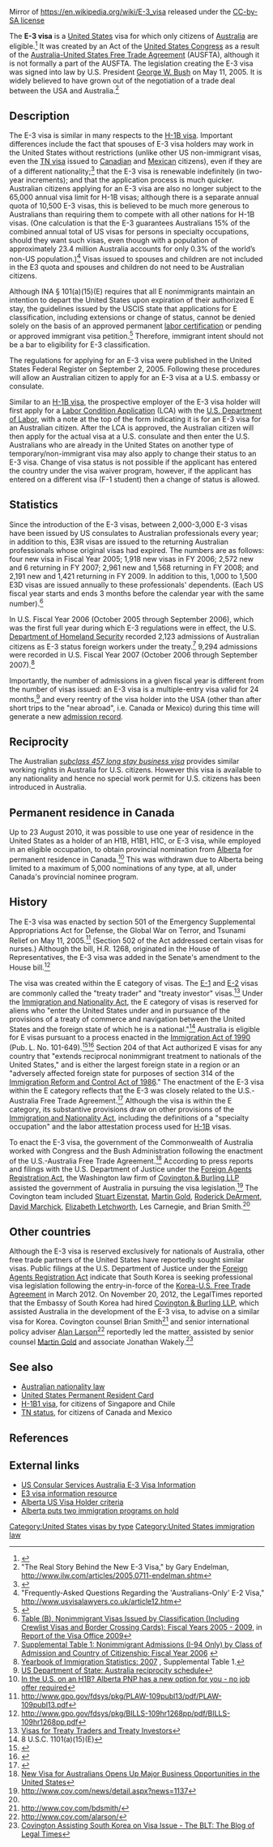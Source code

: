 Mirror of https://en.wikipedia.org/wiki/E-3_visa released under the [https://creativecommons.org/licenses/by-sa/4.0/ CC-by-SA license]

The '''E-3 visa''' is a [[United States]] visa for which only citizens of [[Australia]] are eligible.<ref>{{cite web|title=Qualifying for the E3 visa|url=http://canberra.usembassy.gov/e3visa/qualifying.html|work=E-3 visa|publisher=Embassy of the United States - Canberra, Australia|accessdate=2011-10-22}}</ref> It was created by an Act of the [[United States Congress]] as a result of the [[Australia-United States Free Trade Agreement]] (AUSFTA), although it is not formally a part of the AUSFTA.  The legislation creating the E-3 visa was signed into law by U.S. President [[George W. Bush]] on May 11, 2005.   It is widely believed to have grown out of the negotiation of a trade deal between the USA and Australia.<ref>"The Real Story Behind the New E-3 Visa," by Gary Endelman, http://www.ilw.com/articles/2005,0711-endelman.shtm</ref>

==Description==
The E-3 visa is similar in many respects to the [[H-1B visa]].  Important differences include the fact that spouses of E-3 visa holders may work in the United States without restrictions (unlike other US non-immigrant visas, even the [[TN status|TN visa]] issued to [[Canada|Canadian]] and [[Mexico|Mexican]] citizens), even if they are of a different nationality;<ref>{{cite web|title=PART 41—VISAS: DOCUMENTATION OF NONIMMIGRANTS UNDER THE IMMIGRATION AND NATIONALITY ACT, AS AMENDED § 41.51 Treaty trader, treaty investor, or treaty alien in a specialty occupation - (c) Nonimmigrant E–3 treaty aliens in specialty occupations|url=http://ecfr.gpoaccess.gov/cgi/t/text/text-idx?c=ecfr&sid=b5a2eb4d23abf54fbe73d5b74b974fed&rgn=div5&view=text&node=22:1.0.1.5.27&idno=22#22:1.0.1.5.27.6.1.1|work=Title 22: Foreign Relations|publisher=Electronic Code of Federal Regulations|accessdate=2011-10-22|quote=(2) Spouse and children of treaty alien in a specialty occupation. The spouse and children of a treaty alien in a specialty occupation accompanying or following to join the principal alien are, if otherwise admissible, entitled to the same classification as the principal alien. A spouse or child of a principal E–3 treaty alien need not have the same nationality as the principal in order to be classifiable under the provisions of INA 101(a)(15)(E). Spouses and children of E–3 principals are not subject to the numerical limitations of INA 214(g)(11)(B).}}</ref> that the E-3 visa is renewable indefinitely (in two-year increments); and that the application process is much quicker.  Australian citizens applying for an E-3 visa are also no longer subject to the 65,000 annual visa limit for H-1B visas;  although there is a separate annual quota of 10,500 E-3 visas, this is believed to be much more generous to Australians than requiring them to compete with all other nations for H-1B visas.  (One calculation is that the E-3 guarantees Australians 15% of the combined annual total of US visas for persons in specialty occupations, should they want such visas, even though with a population of approximately 23.4 million Australia accounts for only 0.3% of the world’s non-US population.)<ref>"Frequently-Asked Questions Regarding the 'Australians-Only' E-2 Visa," http://www.usvisalawyers.co.uk/article12.htm</ref> Visas issued to spouses and children are not included in the E3 quota and spouses and children do not need to be Australian citizens.

Although INA § 101(a)(15)(E) requires that all E nonimmigrants maintain an intention to depart the United States upon expiration of their authorized E stay, the guidelines issued by the USCIS state that applications for E classification, including extensions or change of status, cannot be denied solely on the basis of an approved permanent [[labor certification]] or pending or approved immigrant visa petition.<ref>{{cite web|last=Aytes|first=Michael|title=Revisions to Adjudicator’s Field Manual (AFM) Chapters 34.1 and 34.6 (AFM Update AD05-24)|url=https://www.uscis.gov/sites/default/files/USCIS/Laws/Memoranda/Static_Files_Memoranda/Archives%201998-2008/2005/e3polgdnc_121505.pdf|work=Processing Guidelines for E-3 Australian Specialty Occupation Workers and Employment Authorization for E-3 Dependent Spouses|publisher=U.S. Citizenship and Immigration Services|accessdate=2016-02-13|date=2005-12-15}}</ref> Therefore, immigrant intent should not be a bar to eligibility for E-3 classification.

The regulations for applying for an E-3 visa were published in the United States Federal Register on September 2, 2005.  Following these procedures will allow an Australian citizen to apply for an E-3 visa at a U.S. embassy or consulate.

Similar to an [[H-1B visa]], the prospective employer of the E-3 visa holder will first apply for a [[Labor Condition Application]] (LCA) with the [[U.S. Department of Labor]], with a note at the top of the form indicating it is for an E-3 visa for an Australian citizen.  After the LCA is approved, the Australian citizen will then apply for the actual visa at a U.S. consulate and then enter the U.S. Australians who are already in the United States on another type of temporary/non-immigrant visa may also apply to change their status to an E-3 visa. Change of visa status is not possible if the applicant has entered the country under the visa waiver program, however, if the applicant has entered on a different visa (F-1 student) then a change of status is allowed.

== Statistics ==
{{update|date=November 2013}}
Since the introduction of the E-3 visas, between 2,000-3,000 E-3 visas have been issued by US consulates to Australian professionals every year; in addition to this, E3R visas are issued to the returning Australian professionals whose original visas had expired. The numbers are as follows: four new visa in Fiscal Year 2005; 1,918 new visas in FY 2006; 2,572 new and 6 returning in FY 2007; 2,961 new and 1,568 returning in FY 2008; and 2,191 new and 1,421 returning in FY 2009. In addition to this, 1,000 to 1,500 E3D visas are issued annually to these professionals' dependents. (Each US fiscal year starts and ends 3 months before the calendar year with the same number).<ref>[http://www.travel.state.gov/pdf/FY09AnnualReport_TableXVI_B.pdf Table (B), Nonimmigrant Visas Issued by Classification (Including Crewlist Visas and Border Crossing Cards): Fiscal Years 2005 - 2009], in [http://www.travel.state.gov/visa/frvi/statistics/statistics_4594.html Report of the Visa Office 2009]</ref>

In U.S. Fiscal Year 2006 (October 2005 through September 2006), which was the first full year during which E-3 regulations were in effect, the U.S. [[Department of Homeland Security]] recorded 2,123 admissions of Australian citizens as E-3 status foreign workers under the treaty.<ref>[https://www.dhs.gov/ximgtn/statistics/publications/YrBk06NI.shtm Supplemental Table 1: Nonimmigrant Admissions (I-94 Only) by Class of Admission and Country of Citizenship: Fiscal Year 2006] {{wayback|url=https://www.dhs.gov/ximgtn/statistics/publications/YrBk06NI.shtm |date=20090830000000 }}</ref> 9,294 admissions were recorded in U.S. Fiscal Year 2007 (October 2006 through September 2007).<ref>[https://www.dhs.gov/ximgtn/statistics/publications/YrBk07NI.shtm Yearbook of Immigration Statistics: 2007] {{wayback|url=https://www.dhs.gov/ximgtn/statistics/publications/YrBk07NI.shtm |date=20091020195523 }}, Supplemental Table 1.</ref>

Importantly, the number of admissions in a given fiscal year is different from the number of visas issued: an E-3 visa is a multiple-entry visa valid for 24 months,<ref>[http://travel.state.gov/visa/frvi/reciprocity/reciprocity_3504.html US Department of State: Australia reciprocity schedule]</ref> and every reentry of the visa holder into the USA (other than after short trips to the "near abroad", i.e. Canada or Mexico) during this time will generate a new [[Form I-94|admission record]].

== Reciprocity ==
The Australian ''[[457 visa|subclass 457 long stay business visa]]'' provides similar working rights in Australia for U.S. citizens.  However this visa is available to any nationality and hence no special work permit for U.S. citizens has been introduced in Australia.

== Permanent residence in Canada ==
Up to 23 August 2010, it was possible to use one year of residence in the United States as a holder of an H1B, H1B1, H1C, or E-3 visa, while employed in an eligible occupation, to obtain provincial nomination from [[Alberta]] for permanent residence in Canada.<ref>[http://www.canadavisa.com/in-the-us-on-an-h1b-Alberta-pnp-has-a-new-option-for-you.html In the U.S. on an H1B? Alberta PNP has a new option for you - no job offer required]</ref>  This was withdrawn due to Alberta being limited to a maximum of 5,000 nominations of any type, at all, under Canada's provincial nominee program.

==History==
The E-3 visa was enacted by section 501 of the Emergency Supplemental Appropriations Act for Defense, the Global War on Terror, and Tsunami Relief on May 11, 2005.<ref>http://www.gpo.gov/fdsys/pkg/PLAW-109publ13/pdf/PLAW-109publ13.pdf</ref>  (Section 502 of the Act addressed certain visas for nurses.)  Although the bill, H.R. 1268, originated in the House of Representatives, the E-3 visa was added in the Senate's amendment to the House bill.<ref>http://www.gpo.gov/fdsys/pkg/BILLS-109hr1268pp/pdf/BILLS-109hr1268pp.pdf</ref>

The visa was created within the E category of visas.  The [[E-1 visa|E-1]] and [[E-2 visa|E-2]] visas are commonly called the "treaty trader" and "treaty investor" visas.<ref>[http://travel.state.gov/visa/temp/types/types_1273.html Visas for Treaty Traders and Treaty Investors]</ref>  Under the [[Immigration and Nationality Act of 1965|Immigration and Nationality Act]], the E category of visas is reserved for aliens who "enter the United States under and in pursuance of the provisions of a treaty of commerce and navigation between the United States and the foreign state of which he is a national."<ref>8 U.S.C. 1101(a)(15)(E)</ref>  Australia is eligible for E visas pursuant to a process enacted in the [[Immigration Act of 1990]] (Pub. L. No. 101-649).<ref>{{cite web |url=http://www.americanlaw.com/treatylist.html | title=List of E-1 and E-2 Treaty Countries}}</ref><ref>{{cite web |url=https://fam.state.gov/FAM/09FAM/09FAM040209.html#M402_9_10 | title=9 FAM 402.9-10}}</ref>  Section 204 of that Act authorized E visas for any country that "extends reciprocal nonimmigrant treatment to nationals of the United States," and is either the largest foreign state in a region or an "adversely affected foreign state for purposes of section 314 of the [[Immigration Reform and Control Act of 1986]]."  The enactment of the E-3 visa within the E category reflects that the E-3 was closely related to the U.S.-Australia Free Trade Agreement.<ref>{{cite web |url=http://www.austrade.gov.au/E3visa/default.aspx | title=New US Visa Category Created Exclusively for Australians}}</ref>  Although the visa is within the E category, its substantive provisions draw on other provisions of the [[Immigration and Nationality Act of 1965|Immigration and Nationality Act]], including the definitions of a "specialty occupation" and the labor attestation process used for [[H-1B visa|H-1B]] visas.

To enact the E-3 visa, the government of the Commonwealth of Australia worked with Congress and the Bush Administration following the enactment of the U.S.-Australia Free Trade Agreement.<ref>[http://www.trademinister.gov.au/releases/2005/mvt036_05.html New Visa for Australians Opens Up Major Business Opportunities in the United States]</ref>  According to press reports and filings with the U.S. Department of Justice under the [[Foreign Agents Registration Act]], the Washington law firm of [[Covington & Burling|Covington & Burling LLP]] assisted the government of Australia in pursuing the visa legislation.<ref name=autogenerated1>http://www.cov.com/news/detail.aspx?news=1137</ref>  The Covington team included [[Stuart E. Eizenstat|Stuart Eizenstat]], [[Martin B. Gold|Martin Gold]], [[Roderick Allen DeArment|Roderick DeArment]], [[David Marchick]], [[Elizabeth Baldwin Letchworth|Elizabeth Letchworth]], Les Carnegie, and Brian Smith.<ref name=autogenerated1 />

==Other countries==
Although the E-3 visa is reserved exclusively for nationals of Australia, other free trade partners of the United States have reportedly sought similar visas.  Public filings at the U.S. Department of Justice under the [[Foreign Agents Registration Act]] indicate that South Korea is seeking professional visa legislation following the entry-in-force of the [[Free trade agreement between the United States of America and the Republic of Korea|Korea-U.S. Free Trade Agreement]] in March 2012.  On November 20, 2012, the LegalTimes reported that the Embassy of South Korea had hired [[Covington & Burling|Covington & Burling LLP]], which assisted Australia in the development of the E-3 visa, to advise on a similar visa for Korea.  Covington counsel Brian Smith<ref>http://www.cov.com/bdsmith/</ref> and senior international policy adviser [[Alan Larson]]<ref>http://www.cov.com/alarson/</ref> reportedly led the matter, assisted by senior counsel [[Martin B. Gold|Martin Gold]] and associate Jonathan Wakely.<ref>[http://legaltimes.typepad.com/blt/2012/11/covington-assisting-south-korea-on-visa-issue.html Covington Assisting South Korea on Visa Issue - The BLT: The Blog of Legal Times]</ref>

==See also==
*[[Australian nationality law]]
*[[United States Permanent Resident Card]]
*[[H-1B1 visa]], for citizens of Singapore and Chile
*[[TN status]], for citizens of Canada and Mexico

==References==
{{Reflist}}

==External links==
*[http://canberra.usembassy.gov/e3visa.html US Consular Services Australia E-3 Visa Information]
*[http://www.e3visa.info E3 visa information resource]
*[http://www.alberta-canada.com/immigration/immigrating/ainp-srs-US-visa-holder-criteria.html Alberta US Visa Holder criteria]
*[http://alberta.ca/acn/201008/28999A06518CD-06C6-D39F-9FAD5D9909BE595A.html Alberta puts two immigration programs on hold]

{{United States visas}}

{{DEFAULTSORT:E-3 Visa}}
[[Category:United States visas by type]]
[[Category:United States immigration law]]
